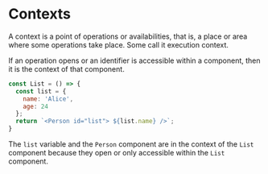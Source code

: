 # Contexts

A context is a point of operations or availabilities, that is, a place or area where some operations take place. Some call it execution context.

If an operation opens or an identifier is accessible within a component, then it is the context of that component.

```js filename="list.js" {2} copy
const List = () => {
  const list = {
    name: 'Alice',
    age: 24
  };
  return `<Person id="list"> ${list.name} />`;
}
```

The `list` variable and the `Person` component are in the context of the `List` component because they open or only accessible within the `List` component. 
